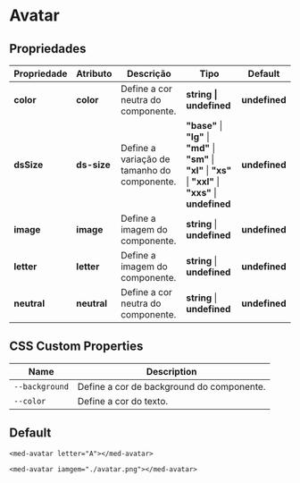 
<Meta title="Components/Core/Avatar/Usage" />

# Avatar

## Propriedades

| Propriedade   | Atributo      | Descrição                                   | Tipo                                                                                                              | Default       |
| ------------- | ------------- | ------------------------------------------- | ----------------------------------------------------------------------------------------------------------------- | ------------- |
| **color**     | **color**     | Define a cor neutra do componente.          | **string \| undefined**                                                                                           | **undefined** |
| **dsSize**    | **ds-size**   | Define a variação de tamanho do componente. | **"base"** \| **"lg"** \| **"md"** \| **"sm"** \| **"xl"** \| **"xs"** \| **"xxl"** \| **"xxs"** \| **undefined** | **undefined** |
| **image**     | **image**     | Define a imagem do componente.              | **string** \| **undefined**                                                                                       | **undefined** |
| **letter**    | **letter**    | Define a imagem do componente.              | **string** \| **undefined**                                                                                       | **undefined** |
| **neutral**   | **neutral**   | Define a cor neutra do componente.          | **string** \| **undefined**                                                                                       | **undefined** |

## CSS Custom Properties

| Name           | Description                               |
| -------------- | ----------------------------------------- |
| `--background` | Define a cor de background do componente. |
| `--color`      | Define a cor do texto.                    |

## Default

```
<med-avatar letter="A"></med-avatar>

<med-avatar iamgem="./avatar.png"></med-avatar>
```
